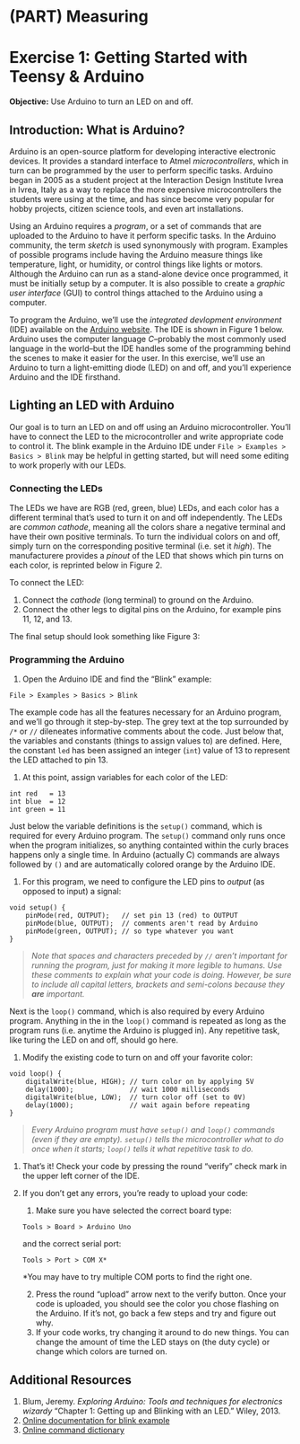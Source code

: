 # (PART) Measuring {-}

# Exercise 1: Getting Started with Teensy & Arduino {-}

**Objective:** Use Arduino to turn an LED on and off.

## Introduction: What is Arduino?

Arduino is an open-source platform for developing interactive electronic devices.  It provides a standard interface to Atmel *microcontrollers*, which in turn can be programmed by the user to perform specific tasks.  Arduino began in 2005 as a student project at the Interaction Design Institute Ivrea in Ivrea, Italy as a way to replace the more expensive microcontrollers the students were using at the time, and has since become very popular for hobby projects, citizen science tools, and even art installations.

Using an Arduino requires a *program*, or a set of commands that are uploaded to the Arduino to have it perform specific tasks. In the Arduino community, the term *sketch* is used synonymously with program.  Examples of possible programs include having the Arduino measure things like temperature, light, or humidity, or control things like lights or motors.  Although the Arduino can run as a stand-alone device once programmed, it must be initially setup by a computer.  It is also possible to create a *graphic user interface* (GUI) to control things attached to the Arduino using a computer.  

To program the Arduino, we'll use the *integrated devlopment environment* (IDE) available on the [Arduino website](http://www.arduino.cc).  The IDE is shown in Figure 1 below.  Arduino uses the computer language *C*--probably the most commonly used language in the world--but the IDE handles some of the programming behind the scenes to make it easier for the user.  In this exercise, we'll use an Arduino to turn a light-emitting diode (LED) on and off, and you'll experience Arduino and the IDE firsthand.  

<!-- !["IDE"](./images/ArduinoIDE.jpg) -->

## Lighting an LED with Arduino

Our goal is to turn an LED on and off using an Arduino microcontroller.  You'll have to connect the LED to the microcontroller and write appropriate code to control it.  The blink example in the Arduino IDE under `File > Examples > Basics > Blink` may be helpful in getting started, but will need some editing to work properly with our LEDs. 

### Connecting the LEDs

The LEDs we have are RGB (red, green, blue) LEDs, and each color has a different terminal that's used to turn it on and off independently.  The LEDs are *common cathode*, meaning all the colors share a negative terminal and have their own positive terminals.  To turn the individual colors on and off, simply turn on the corresponding positive terminal (i.e. set it *high*).  The manufacturere provides a *pinout* of the LED that shows which pin turns on each color, is reprinted below in Figure 2.

<!-- ![pinout](images/pinout.jpg) -->
<!-- <small> **Figure 2:** Dimensional drawing of the LED showing numbered pins (left) and schematic representation of the same LED (right). Reprinted from [the vendor's website](www.taydaelectronics.com/datasheets/A-1094.pdf).</small> -->

To connect the LED:

1. Connect the *cathode* (long terminal) to ground on the Arduino.
1. Connect the other legs to digital pins on the Arduino, for example pins 11, 12, and 13.

The final setup should look something like Figure 3:

<!-- <center><img src="images/LED_bb.jpg" alt="Drawing" style="height: 275px;"/>     <img src="images/LED_schem.jpg" alt="Drawing" style="height: 275px;"/></center> -->
<!-- <small> **Figure 3:** Visual representation of the LED-Arduino setup (left) and schematic representation of the same setup (right). </small> -->

### Programming the Arduino

1. Open the Arduino IDE and find the "Blink" example:

```
File > Examples > Basics > Blink
```
    
The example code has all the features necessary for an Arduino program, and we'll go through it step-by-step.  The grey text at the top surrounded by `/*` or `//` dileneates informative comments about the code.  Just below that, the variables and constants (things to assign values to) are defined.  Here, the constant `led` has been assigned an integer (`int`) value of 13 to represent the LED attached to pin 13.

1. At this point, assign variables for each color of the LED:

```Rcpp
int red   = 13
int blue  = 12
int green = 11
```
    
Just below the variable definitions is the `setup()` command, which is required for every Arduino program.  The `setup()` command only runs once when the program initializes, so anything containted within the curly braces happens only a single time.  In Arduino (actually C) commands are always followed by `()` and are automatically colored orange by the Arduino IDE.

1.  For this program, we need to configure the LED pins to *output* (as opposed to input) a signal:
    
```Rcpp
void setup() {
    pinMode(red, OUTPUT);   // set pin 13 (red) to OUTPUT
    pinMode(blue, OUTPUT);  // comments aren't read by Arduino
    pinMode(green, OUTPUT); // so type whatever you want
}
```
    
> *Note that spaces and characters preceded by `//` aren't important for running the program, just for making it more legible to humans.  Use these comments to explain what your code is doing.  However, be sure to include all capital letters, brackets and semi-colons because they __are__ important.*
    
    
Next is the `loop()` command, which is also required by every Arduino program.  Anything in the in the `loop()` command is repeated as long as the program runs (i.e. anytime the Arduino is plugged in).  Any repetitive task, like turing the LED on and off, should go here.

1.  Modify the existing code to turn on and off your favorite color:
    
```Rcpp
void loop() {
    digitalWrite(blue, HIGH); // turn color on by applying 5V
    delay(1000);              // wait 1000 milliseconds
    digitalWrite(blue, LOW);  // turn color off (set to 0V)
    delay(1000);              // wait again before repeating
}
```
    
> *Every Arduino program must have `setup()` and `loop()` commands (even if they are empty).  `setup()` tells the microcontroller what to do once when it starts; `loop()` tells it what repetitive task to do.*

1.  That's it! Check your code by pressing the round "verify" check mark in the upper left corner of the IDE.
1.  If you don't get any errors, you're ready to upload your code:
      1. Make sure you have selected the correct board type:
    
      ```Rcpp
      Tools > Board > Arduino Uno
      ```
    
      and the correct serial port:
   
      ```Rcpp
      Tools > Port > COM X*
      ```
      
      *You may have to try multiple COM ports to find the right one.
    
      2. Press the round "upload" arrow next to the verify button.
Once your code is uploaded, you should see the color you chose flashing on the Arduino.  If it's not, go back a few steps and try and figure out why.
      3. If your code works, try changing it around to do new things.  You can change the amount of time the LED stays on (the duty cycle) or change which colors are turned on.

## Additional Resources
1. Blum, Jeremy. *Exploring Arduino: Tools and techniques for electronics wizardy* "Chapter 1: Getting up and Blinking with an LED."  Wiley, 2013.
1. [Online documentation for blink example](http://arduino.cc/en/Tutorial/Blink)
1. [Online command dictionary](http://arduino.cc/en/Reference/HomePage)